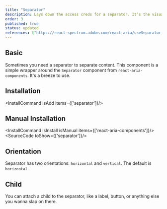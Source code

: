 ```yaml
---
title: "Separator"
description: Lays down the access creds for a separator. It’s the visual boss that splits up chunks of content, like menu items or page sections.
order: 3
published: true
status: updated
references: ["https://react-spectrum.adobe.com/react-aria/useSeparator.html"]
---
```


## Basic
Sometimes you need a separator to separate content. This component is a simple wrapper around the `Separator` component from `react-aria-components`. It's a breeze to use.

<How isCenter={false} toUse="surfaces/separator-demo" />

## Installation
<InstallCommand isAdd items={['separator']}/>

## Manual Installation
<InstallCommand isInstall isManual items={['react-aria-components']}/>
<SourceCode toShow={['separator']}/>

## Orientation
Separator has two orientations: `horizontal` and `vertical`. The default is `horizontal`.

<How toUse="surfaces/separator-orientation-demo" />

## Child
You can attach a child to the separator, like a label, button, or anything else you wanna slap on there.

<How isCenter={false} toUse="surfaces/separator-with-child-demo" />
